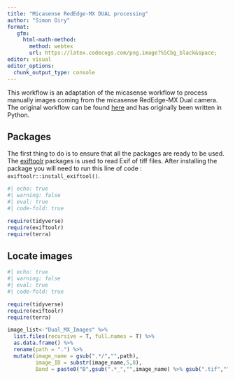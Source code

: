 ```yaml
---
title: "Micasense RedEdge-MX DUAL processing"
author: "Simon Oiry"
format: 
   gfm:
     html-math-method: 
       method: webtex
       url: https://latex.codecogs.com/png.image?%5Cbg_black&space;
editor: visual
editor_options: 
  chunk_output_type: console
---
```


This workflow is an adaptation of the micasense workflow to process manually images coming from the micasense RedEdge-MX Dual camera. The original workflow can be found [here](https://github.com/micasense/imageprocessing) and has originally been written in Python.


## Packages 

The first thing to do is to ensure that all the packages are ready to be used. The [exiftoolr](https://github.com/JoshOBrien/exiftoolr) packages is used to read Exif of tiff files. After installing the package you  will need to run this line of code : `exiftoolr::install_exiftool()`. 



```r
#| echo: true
#| warning: false
#| eval: true
#| code-fold: true

require(tidyverse)
require(exiftoolr)
require(terra)
```


## Locate images

```r
#| echo: true
#| warning: false
#| eval: true
#| code-fold: true

require(tidyverse)
require(exiftoolr)
require(terra)

image_list<-"Dual_MX_Images" %>% 
  list.files(recursive = T, full.names = T) %>% 
  as.data.frame() %>% 
  rename(path = ".") %>% 
  mutate(image_name = gsub(".*/","",path),
         image_ID = substr(image_name,5,8),
         Band = paste0("B",gsub(".*_","",image_name) %>% gsub(".tif","",.))) 
  

```


